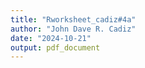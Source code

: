 ```yaml
---
title: "Rworksheet_cadiz#4a"
author: "John Dave R. Cadiz"
date: "2024-10-21"
output: pdf_document
---
```

